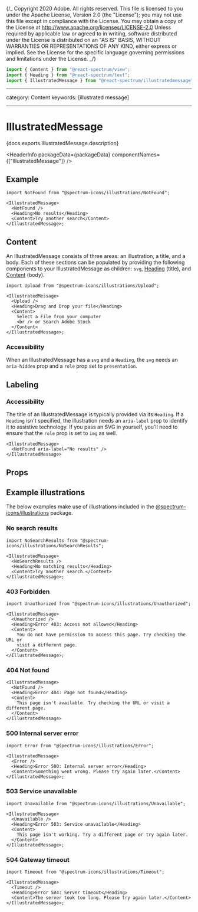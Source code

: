 {/_ Copyright 2020 Adobe. All rights reserved.
This file is licensed to you under the Apache License, Version 2.0 (the "License");
you may not use this file except in compliance with the License. You may obtain a copy
of the License at http://www.apache.org/licenses/LICENSE-2.0
Unless required by applicable law or agreed to in writing, software distributed under
the License is distributed on an "AS IS" BASIS, WITHOUT WARRANTIES OR REPRESENTATIONS
OF ANY KIND, either express or implied. See the License for the specific language
governing permissions and limitations under the License. _/}



```jsx import
import { Content } from "@react-spectrum/view";
import { Heading } from "@react-spectrum/text";
import { IllustratedMessage } from "@react-spectrum/illustratedmessage";
```

---

category: Content
keywords: [illustrated message]

---

# IllustratedMessage

<PageDescription>{docs.exports.IllustratedMessage.description}</PageDescription>

<HeaderInfo packageData={packageData} componentNames={["IllustratedMessage"]} />

## Example

```tsx example
import NotFound from "@spectrum-icons/illustrations/NotFound";

<IllustratedMessage>
  <NotFound />
  <Heading>No results</Heading>
  <Content>Try another search</Content>
</IllustratedMessage>;
```

## Content

An IllustratedMessage consists of three areas: an illustration, a title, and a body.
Each of these sections can be populated by providing the following components to your IllustratedMessage as children:
`svg`, [Heading](Heading.html) (title), and [Content](Content.html) (body).

```tsx example
import Upload from "@spectrum-icons/illustrations/Upload";

<IllustratedMessage>
  <Upload />
  <Heading>Drag and Drop your file</Heading>
  <Content>
    Select a File from your computer
    <br /> or Search Adobe Stock
  </Content>
</IllustratedMessage>;
```

### Accessibility

When an IllustratedMessage has a `svg` and a `Heading`, the `svg` needs an `aria-hidden` prop and a `role` prop set to `presentation`.

## Labeling

### Accessibility

The title of an IllustratedMessage is typically provided via its `Heading`.
If a `Heading` isn't specified, the illustration needs an `aria-label` prop to identify it to assistive technology.
If you pass an SVG in yourself, you'll need to ensure that the `role` prop is set to `img` as well.

```tsx example
<IllustratedMessage>
  <NotFound aria-label="No results" />
</IllustratedMessage>
```

## Props

<PropTable component={docs.exports.IllustratedMessage} links={docs.links} />

## Example illustrations

The below examples make use of illustrations included in the [@spectrum-icons/illustrations](http://npmjs.com/@spectrum-icons/illustrations) package.

### No search results

```tsx example
import NoSearchResults from "@spectrum-icons/illustrations/NoSearchResults";

<IllustratedMessage>
  <NoSearchResults />
  <Heading>No matching results</Heading>
  <Content>Try another search.</Content>
</IllustratedMessage>;
```

### 403 Forbidden

```tsx example
import Unauthorized from "@spectrum-icons/illustrations/Unauthorized";

<IllustratedMessage>
  <Unauthorized />
  <Heading>Error 403: Access not allowed</Heading>
  <Content>
    You do not have permission to access this page. Try checking the URL or
    visit a different page.
  </Content>
</IllustratedMessage>;
```

### 404 Not found

```tsx example
<IllustratedMessage>
  <NotFound />
  <Heading>Error 404: Page not found</Heading>
  <Content>
    This page isn't available. Try checking the URL or visit a different page.
  </Content>
</IllustratedMessage>
```

### 500 Internal server error

```tsx example
import Error from "@spectrum-icons/illustrations/Error";

<IllustratedMessage>
  <Error />
  <Heading>Error 500: Internal server error</Heading>
  <Content>Something went wrong. Please try again later.</Content>
</IllustratedMessage>;
```

### 503 Service unavailable

```tsx example
import Unavailable from "@spectrum-icons/illustrations/Unavailable";

<IllustratedMessage>
  <Unavailable />
  <Heading>Error 503: Service unavailable</Heading>
  <Content>
    This page isn't working. Try a different page or try again later.
  </Content>
</IllustratedMessage>;
```

### 504 Gateway timeout

```tsx example
import Timeout from "@spectrum-icons/illustrations/Timeout";

<IllustratedMessage>
  <Timeout />
  <Heading>Error 504: Server timeout</Heading>
  <Content>The server took too long. Please try again later.</Content>
</IllustratedMessage>;
```
